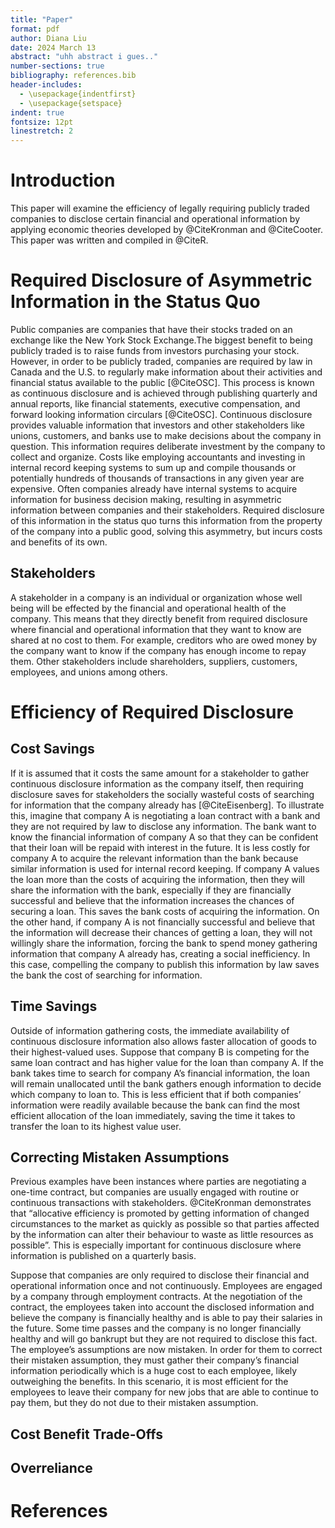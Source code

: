 ```yaml
---
title: "Paper"
format: pdf
author: Diana Liu
date: 2024 March 13
abstract: "uhh abstract i gues.."
number-sections: true
bibliography: references.bib
header-includes:
  - \usepackage{indentfirst}
  - \usepackage{setspace}
indent: true
fontsize: 12pt
linestretch: 2
---
```


# Introduction
This paper will examine the efficiency of legally requiring publicly traded companies to disclose certain financial and operational information by applying economic theories developed by @CiteKronman and @CiteCooter. This paper was written and compiled in @CiteR.

# Required Disclosure of Asymmetric Information in the Status Quo
Public companies are companies that have their stocks traded on an exchange like the New York Stock Exchange.The biggest benefit to being publicly traded is to raise funds from investors purchasing your stock. However, in order to be publicly traded, companies are required by law in Canada and the U.S. to regularly make information about their activities and financial status available to the public [@CiteOSC]. This process is known as continuous disclosure and is achieved through publishing quarterly and annual reports, like financial statements, executive compensation, and forward looking information circulars [@CiteOSC]. Continuous disclosure provides valuable information that investors and other stakeholders like unions, customers, and banks use to make decisions about the company in question. This information requires deliberate investment by the company to collect and organize. Costs like employing accountants and investing in internal record keeping systems to sum up and compile thousands or potentially hundreds of thousands of transactions in any given year are expensive. Often companies already have internal systems to acquire information for business decision making, resulting in asymmetric information between companies and their stakeholders. Required disclosure of this information in the status quo turns this information from the property of the company into a public good, solving this asymmetry, but incurs costs and benefits of its own.

## Stakeholders
A stakeholder in a company is an individual or organization whose well being will be effected by the financial and operational health of the company. This means that they directly benefit from required disclosure where financial and operational information that they want to know are shared at no cost to them. For example, creditors who are owed money by the company want to know if the company has enough income to repay them. Other stakeholders include shareholders, suppliers, customers, employees, and unions among others.

# Efficiency of Required Disclosure
## Cost Savings
If it is assumed that it costs the same amount for a stakeholder to gather continuous disclosure information as the company itself, then requiring disclosure saves for stakeholders the socially wasteful costs of searching for information that the company already has [@CiteEisenberg]. To illustrate this, imagine that company A is negotiating a loan contract with a bank and they are not required by law to disclose any information. The bank want to know the financial information of company A so that they can be confident that their loan will be repaid with interest in the future. It is less costly for company A to acquire the relevant information than the bank because similar information is used for internal record keeping. If company A values the loan more than the costs of acquiring the information, then they will share the information with the bank, especially if they are financially successful and believe that the information increases the chances of securing a loan. This saves the bank costs of acquiring the information.
On the other hand, if company A is not financially successful and believe that the information will decrease their chances of getting a loan, they will not willingly share the information, forcing the bank to spend money gathering information that company A already has, creating a social inefficiency. In this case, compelling the company to publish this information by law saves the bank the cost of searching for information.

## Time Savings
Outside of information gathering costs, the immediate availability of continuous disclosure information also allows faster allocation of goods to their highest-valued uses. Suppose that company B is competing for the same loan contract and has higher value for the loan than company A. If the bank takes time to search for company A's financial information, the loan will remain unallocated until the bank gathers enough information to decide which company to loan to. This is less efficient that if both companies' information were readily available because the bank can find the most efficient allocation of the loan immediately, saving the time it takes to transfer the loan to its highest value user.

## Correcting Mistaken Assumptions
Previous examples have been instances where parties are negotiating a one-time contract, but companies are usually engaged with routine or continuous transactions with stakeholders. @CiteKronman demonstrates that "allocative efficiency is promoted by getting information of changed circumstances to the market as quickly as possible so that parties affected by the information can alter their behaviour to waste as little resources as possible". This is especially important for continuous disclosure where information is published on a quarterly basis.

Suppose that companies are only required to disclose their financial and operational information once and not continuously. Employees are engaged by a company through employment contracts. At the negotiation of the contract, the employees taken into account the disclosed information and believe the company is financially healthy and is able to pay their salaries in the future. Some time passes and the company is no longer financially healthy and will go bankrupt but they are not required to disclose this fact. The employee's assumptions are now mistaken. In order for them to correct their mistaken assumption, they must gather their company's financial information periodically which is a huge cost to each employee, likely outweighing the benefits. In this scenario, it is most efficient for the employees to leave their company for new jobs that are able to continue to pay them, but they do not due to their mistaken assumption. 

## Cost Benefit Trade-Offs

## Overreliance

\newpage
# References
